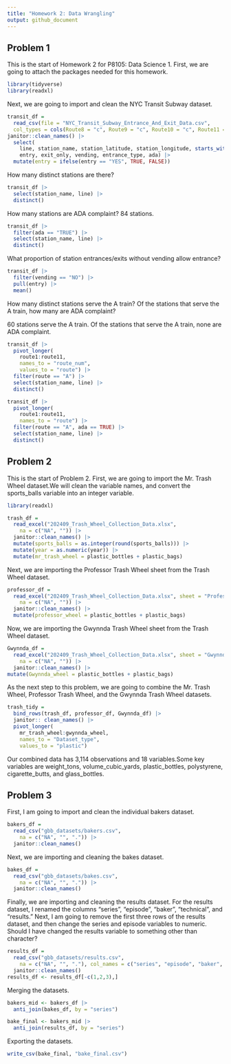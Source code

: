 ```yaml
---
title: "Homework 2: Data Wrangling"
output: github_document
---
```


## Problem 1

This is the start of Homework 2 for P8105: Data Science 1. First, we are going to attach the packages needed for this homework.  

```r
library(tidyverse)
library(readxl)
```

Next, we are going to import and clean the NYC Transit Subway dataset.  

```r
transit_df = 
  read_csv(file = "NYC_Transit_Subway_Entrance_And_Exit_Data.csv",
  col_types = cols(Route8 = "c", Route9 = "c", Route10 = "c", Route11 = "c")) |>
janitor::clean_names() |>
  select(
    line, station_name, station_latitude, station_longitude, starts_with("route"),
    entry, exit_only, vending, entrance_type, ada) |>
  mutate(entry = ifelse(entry == "YES", TRUE, FALSE))
```


How many distinct stations are there? 

```r
transit_df |> 
  select(station_name, line) |>
  distinct()
```

How many stations are ADA complaint? 84 stations. 
```r
transit_df |> 
  filter(ada == "TRUE") |>
  select(station_name, line) |> 
  distinct()
```


What proportion of station entrances/exits without vending allow entrance? 

```r
transit_df |> 
  filter(vending == "NO") |>
  pull(entry) |>
  mean()
```

How many distinct stations serve the A train? Of the stations that serve the A train, how many are ADA complaint? 

60 stations serve the A train. Of the stations that serve the A train, none are ADA complaint. 

```r
transit_df |> 
  pivot_longer(
    route1:route11, 
    names_to = "route_num", 
    values_to = "route") |>
  filter(route == "A") |>
  select(station_name, line) |>
  distinct()

transit_df |> 
  pivot_longer(
    route1:route11,
    names_to = "route") |>
  filter(route == "A", ada == TRUE) |>
  select(station_name, line) |>
  distinct()
```

## Problem 2

This is the start of Problem 2. First, we are going to import the Mr. Trash Wheel dataset.We will clean the variable names, and convert the sports_balls variable into an integer variable. 

```r
library(readxl)

trash_df = 
  read_excel("202409_Trash_Wheel_Collection_Data.xlsx",
    na = c("NA", "")) |> 
  janitor::clean_names() |> 
  mutate(sports_balls = as.integer(round(sports_balls))) |>
  mutate(year = as.numeric(year)) |>
  mutate(mr_trash_wheel = plastic_bottles + plastic_bags) 
```

Next, we are importing the Professor Trash Wheel sheet from the Trash Wheel dataset.

```r
professor_df = 
  read_excel("202409_Trash_Wheel_Collection_Data.xlsx", sheet = "Professor Trash Wheel",
    na = c("NA", "")) |>
  janitor::clean_names() |>
  mutate(professor_wheel = plastic_bottles + plastic_bags)
```

Now, we are importing the Gwynnda Trash Wheel sheet from the Trash Wheel dataset.

```r
Gwynnda_df = 
  read_excel("202409_Trash_Wheel_Collection_Data.xlsx", sheet = "Gwynnda Trash Wheel",
    na = c("NA", "")) |>
  janitor::clean_names() |> 
mutate(Gwynnda_wheel = plastic_bottles + plastic_bags)
```

As the next step to this problem, we are going to combine the Mr. Trash Wheel, Professor Trash Wheel, and the Gwynnda Trash Wheel datasets. 

```r
trash_tidy = 
  bind_rows(trash_df, professor_df, Gwynnda_df) |> 
  janitor:: clean_names() |> 
  pivot_longer(
    mr_trash_wheel:gwynnda_wheel,
    names_to = "Dataset_type", 
    values_to = "plastic")
```

Our combined data has 3,114 observations and 18 variables.Some key variables are weight_tons, volume_cubic_yards, plastic_bottles, polystyrene, cigarette_butts, and glass_bottles. 

## Problem 3 

First, I am going to import and clean the individual bakers dataset. 

```r
bakers_df = 
  read_csv("gbb_datasets/bakers.csv",
    na = c("NA", "", ".")) |>
  janitor::clean_names()
```

Next, we are importing and cleaning the bakes dataset. 

```r
bakes_df = 
  read_csv("gbb_datasets/bakes.csv",
    na = c("NA", "", ".")) |>
  janitor::clean_names()
```

Finally, we are importing and cleaning the results dataset. For the results dataset, I renamed the columns "series", "episode", "baker", "technical", and "results." Next, I am going to remove the first three rows of the results dataset, and then change the series and episode variables to numeric. Should I have changed the results variable to something other than character? 

```r
results_df = 
  read_csv("gbb_datasets/results.csv", 
    na = c("NA", "", "."), col_names = c("series", "episode", "baker", "technical","result"), col_types = cols('series' = col_double(), 'episode' = col_double(), 'technical' = col_double())) |>
  janitor::clean_names() 
results_df <- results_df[-c(1,2,3),]
```

Merging the datasets. 
```r
bakers_mid <- bakers_df |>
  anti_join(bakes_df, by = "series")

bake_final <- bakers_mid |>
  anti_join(results_df, by = "series")
```

Exporting the datasets. 

```r
write_csv(bake_final, "bake_final.csv")
```